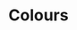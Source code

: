 
<Meta title="Branding/Colours" />

# Colours

<br/>
<br/>
<br/>

<ColorPalette>
  <ColorItem
    title="Primary"
    colors={[adatreeTheme.colour.primary.main]}
  />
  <ColorItem
    title="Secondary"
    colors={[adatreeTheme.colour.secondary.main]}
  />
</ColorPalette>

<br/>
<br/>
<br/>

<ColorPalette>
  <ColorItem
    title="theme.colour.primary"
    subtitle='Light - Main - Dark'
    colors={[adatreeTheme.colour.primary.light, adatreeTheme.colour.primary.main, adatreeTheme.colour.primary.dark]}
  />
  <ColorItem
    title="theme.colour.secondary"
    subtitle='Light - Main - Dark'
    colors={[adatreeTheme.colour.secondary.light, adatreeTheme.colour.secondary.main, adatreeTheme.colour.secondary.dark]}
  />
  <ColorItem
    title="theme.colour.highlight"
    subtitle='Light - Main - Dark'
    colors={[adatreeTheme.colour.highlight.light, adatreeTheme.colour.highlight.main, adatreeTheme.colour.highlight.dark]}
  />
  <ColorItem
    title="theme.colour.shadow"
    subtitle='Light - Main - Dark'
    colors={[adatreeTheme.colour.shadow.light, adatreeTheme.colour.shadow.main, adatreeTheme.colour.shadow.dark]}
  />
  <ColorItem
    title="theme.colour.monochrome"
    subtitle='Light - Main - Dark'
    colors={[adatreeTheme.colour.monochrome.light, adatreeTheme.colour.monochrome.main, adatreeTheme.colour.monochrome.dark]}
  />
  <ColorItem
    title="theme.colour.neutral"
    subtitle='Light - Main - Dark'
    colors={[adatreeTheme.colour.neutral.light, adatreeTheme.colour.neutral.main, adatreeTheme.colour.neutral.dark]}
  />
  <ColorItem
    title="theme.colour.typography"
    subtitle='Light - Main - Dark'
    colors={[adatreeTheme.colour.typography.light, adatreeTheme.colour.typography.main, adatreeTheme.colour.typography.dark]}
  />

</ColorPalette>